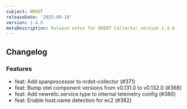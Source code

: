 ---
subject: NRDOT
releaseDate: '2025-09-18'
version: 1.4.0
metaDescription: Release notes for NRDOT Collector version 1.4.0
---

## Changelog

### Features
* feat: Add spanprocessor to nrdot-collector (#371)
* feat: Bump otel component versions from v0.131.0 to v0.132.0 (#368)
* feat: Add newrelic.service.type to internal telemetry config (#380)
* feat: Enable host.name detection for ec2 (#382)



